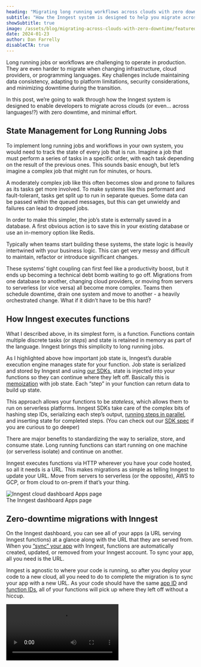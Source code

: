 ```yaml
---
heading: "Migrating long running workflows across clouds with zero downtime"
subtitle: "How the Inngest system is designed to help you migrate across clouds with minimal effort."
showSubtitle: true
image: /assets/blog/migrating-across-clouds-with-zero-downtime/featured-image.png
date: 2024-01-23
author: Dan Farrelly
disableCTA: true
---
```


Long running jobs or workflows are challenging to operate in production. They are even harder to migrate when changing infrastructure, cloud providers, or programming languages. Key challenges include maintaining data consistency, adapting to platform limitations, security considerations, and minimizing downtime during the transition.

In this post, we’re going to walk through how the Inngest system is designed to enable developers to migrate across clouds (or even… across languages!?) with zero downtime, and minimal effort.

## State Management for Long Running Jobs

To implement long running jobs and workflows in your own system, you would need to track the state of every job that is run. Imagine a job that must perform a series of tasks in a specific order, with each task depending on the result of the previous ones. This sounds basic enough, but let’s imagine a complex job that might run for minutes, or hours.

A moderately complex job like this often becomes slow and prone to failures as its tasks get more involved. To make systems like this performant and fault-tolerant, tasks get split up to run in separate queues. Some data can be passed within the queued messages, but this can get unwieldy and failures can lead to dropped jobs.

In order to make this simpler, the job’s state is externally saved in a database. A first obvious action is to save this in your existing database or use an in-memory option like Redis.

Typically when teams start building these systems, the state logic is heavily intertwined with your business logic. This can get very messy and difficult to maintain, refactor or introduce significant changes.

These systems’ tight coupling can first feel like a productivity boost, but it ends up becoming a technical debt bomb waiting to go off. Migrations from one database to another, changing cloud providers, or moving from servers to serverless (or vice versa) all become more complex. Teams then schedule downtime, drain one system and move to another - a heavily orchestrated change. What if it didn’t have to be this hard?

## How Inngest executes functions

What I described above, in its simplest form, is a function. Functions contain multiple discrete tasks (or *steps*) and state is retained in memory as part of the language. Inngest brings this simplicity to long running jobs.

As I highlighted above how important job state is, Inngest’s durable execution engine manages state for your function. Job state is serialized and stored by Inngest and using [our SDKs](/blog/cross-language-support-with-new-sdks), state is injected into your functions so they can continue where they left off. Basically this is [memoization](https://en.wikipedia.org/wiki/Memoization) with job state. Each “step” in your function can return data to build up state.

This approach allows your functions to be *stateless*, which allows them to run on serverless platforms. Inngest SDKs take care of the complex bits of hashing step IDs, serializing each step’s output, [running steps in parallel](/docs/guides/step-parallelism), and inserting state for completed steps. (You can check out our [SDK spec](https://github.com/inngest/inngest/blob/main/docs/SDK_SPEC.md) if you are curious to go deeper)

There are major benefits to standardizing the way to serialize, store, and consume state. Long running functions can start running on one machine (or serverless isolate) and continue on another.

Inngest executes functions via HTTP wherever you have your code hosted, so all it needs is a URL. This makes migrations as simple as telling Inngest to update your URL. Move from servers to serverless (or the opposite), AWS to GCP, or from cloud to on-prem if that’s your thing.

<fig>
    <img
      src="/assets/blog/migrating-across-clouds-with-zero-downtime/apps-ui.png"
      alt="Inngest cloud dashboard Apps page"
      className="rounded-sm"
      style={{ margin: "0 auto", maxWidth: "600px" }}
    />
    <figcaption className="text-xs text-center italic">
      The Inngest dashboard Apps page
    </figcaption>
  </fig>

## Zero-downtime migrations with Inngest

On the Inngest dashboard, you can see all of your apps (a URL serving Inngest functions) at a glance along with the URL that they are served from. When you [“sync” your app](/docs/apps) with Inngest, functions are automatically created, updated, or removed from your Inngest account. To sync your app, all you need is the URL.

Inngest is agnostic to where your code is running, so after you deploy your code to a new cloud, all you need to do to complete the migration is to sync your app with a new URL. As your code should have the same [app ID](/docs/apps#apps-in-sdk) and [function IDs](/docs/reference/functions/create#inngest-create-function-configuration-trigger-handler-inngest-function), all of your functions will pick up where they left off without a hiccup.

<video controls autoPlay loop src="/assets/blog/migrating-across-clouds-with-zero-downtime/migration-via-ui.mp4" />

Today we’ve made all of this easier. You can do this in a couple of clicks from the Inngest dashboard.

*But, if we can migrate across clouds, can we migrate across languages?*

## Cross-language migrations

Today, we simultaneously [announced two new language SDKs](/blog/cross-language-support-with-new-sdks) that are now in beta. Every Inngest SDK follows the [same spec](https://github.com/inngest/inngest/blob/main/docs/SDK_SPEC.md) so each handles steps and state the exact same way.

Thanks to how Inngest works, it’s possible for you to rewrite a function in another programming language, sync the app with a new URL, and state will still be preserved.

How would you do this? For seamless migration, Inngest requires that your app ID and function ID remain the same. State is built up using the output of each [step that is run](/docs/learn/inngest-steps), which is stored using the hash of each step’s ID. If you rewrite your function in another language and ensure step IDs are the same, Inngest’s SDKs will be able to handle the memoization (aka state injection) and carry on where the function left off… in the previous language. It just works!

Here’s an example of two functions in two languages that would be interoperable:

```typescript
import { inngest } from "./client";

export const processAudio = inngest.createFunction(
  { id: "process-audio" },
  { event: "podcast/audio.uploaded" },
  async ({ event, step }) => {
    const newFileURL = await step.run('transcode-audio', async () => {
      const filename = await download(event.data.url);
      return await transcode(filename, 'aac');
    });

    const transcript = await step.run('generate-transcript', async () => {
      // ... business logic omitted for sake of example ...
    });
    const summary = await step.run('summarize-with-ai', async () => {
      // ...
    });

    await step.run('save-to-db', async () => {
      // ...
    })
  }
);
```
```python
@inngest_client.create_function(
    fn_id="process-audio",
    trigger=inngest.TriggerEvent(event="podcast/audio.uploaded"),
)
async def fn(ctx: inngest.Context) -> None:
    async def transcode_audio() -> str:
        filename = download(ctx.event.data["url"])
        return await transcode(filename, 'aac')
    new_file_url = await ctx.step.run("transcode-audio", transcode_audio)

    async def generate_transcript():
        return # ... business logic omitted ...
    transcript = await ctx.step.run("generate-transcript", generate_transcript)

    async def summarize():
        return # ...
    summary = await ctx.step.run("summarize-with-ai", summarize)

    async def save_to_db():
        return # ...
    await ctx.step.run("save-to-db", save_to_db)
```

We, of course, don’t expect many developers to take this path, although it's fun to highlight what is possible with the architectural design of Inngest.

For teams migrating from one language to another, we might first suggest that they explore using cross-language [`invoke()`](/docs/guides/invoking-functions-directly). This enables one Inngest function to call another function’s code, regardless of the language it’s written in or the cloud it’s running in. If you’d like to see this in action, check out [our multi-lang repo](https://github.com/inngest/inngest-multi-lang) which uses TypeScript and Python SDKs.

## In closing

We’ve had a number of engineering teams benefit from this feature in Inngest as they’ve moved from servers to serverless, or vice versa. As teams want to optimize their cloud spend or performance, this feature gives teams the flexibility and peace of mind to know they have that option with minimal overhead.

Go forth and migrate!

PS - This post is part of a collection of updates and announcements for [Inngest Launch Week](https://inngest.com/launch-week). Come back every day this week for more from our team, or follow us on [Twitter](https://twitter.com/inngest) for the updates.